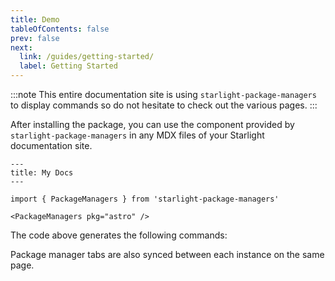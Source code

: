 ```yaml
---
title: Demo
tableOfContents: false
prev: false
next:
  link: /guides/getting-started/
  label: Getting Started
---
```



:::note
This entire documentation site is using `starlight-package-managers` to display commands so do not hesitate to check out the various pages.
:::

After installing the package, you can use the component provided by `starlight-package-managers` in any MDX files of your Starlight documentation site.

```mdx
---
title: My Docs
---

import { PackageManagers } from 'starlight-package-managers'

<PackageManagers pkg="astro" />
```

The code above generates the following commands:

<PackageManagers pkg="astro" />

Package manager tabs are also synced between each instance on the same page.

<PackageManagers type="create" pkg="astro@latest" args="--template starlight" />
